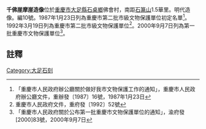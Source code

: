 {{msg:重慶市文物保護單位
|名稱 = 千佛崖摩崖造像
|編號 = 33
|圖片 = 
|級別 = 3
|分類 = 
|時代 = 明
|地点 = [[大足縣|大足縣]][[石桌鄉|石桌鄉]]
|坐標 = 
|登錄 = 1987年1月23日
}}
{{msg:重慶市文物保護單位
|名稱 = 千佛崖摩崖造像
|編號 = 26
|圖片 = 
|級別 = 4
|分類 = 
|時代 = 明
|地点 = [[大足縣|大足縣]][[石桌鄉|石桌鄉]]
|坐標 = 
|登錄 = 1992年3月19日
}}
{{msg:重慶市文物保護單位
|名稱 = 大足千佛岩摩崖造像
|編號 = 89
|圖片 = 
|級別 = 5
|分類 = 
|時代 = 明代
|地點 = [[大足縣|大足縣]][[三驅鎮|三驅鎮]]千佛村
|坐標 = 
|登錄 = 2000年9月7日
}}
'''千佛崖摩崖造像'''位於[[重慶市|重慶市]][[大足縣|大足縣]][[石桌鄉|石桌鄉]]佛會村，南距[[石篆山|石篆山]]1.5華里。明代造像。編10號。1987年1月23日列為重慶市第二批市級文物保護單位初定名單<ref>「重慶市人民政府辦公廳關於做好我市文物保護工作的通知」，重慶市人民政府辦公廳文件，重辦發〔1987〕16號，1987年1月23日</ref>。1992年3月19日列為重慶市第二批市級文物保護單位<ref>重慶市人民政府文件，重府發〔1992〕52號</ref>。2000年9月7日列為第一批重慶市文物保護單位<ref>「重慶市人民政府關於公布第一批重慶市文物保護單位的通知」，渝府發[2000]83號，2000年9月7日</ref>。
== 註釋 ==
{{reflist}}
{{文物保護單位小作品}}
{{大足石刻}}
[[Category:大足石刻|Category:大足石刻]]